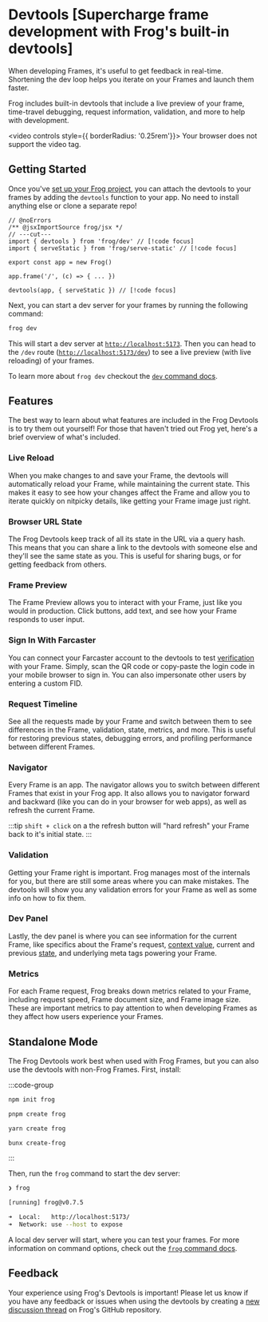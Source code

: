 # Devtools [Supercharge frame development with Frog's built-in devtools]

When developing Frames, it's useful to get feedback in real-time. Shortening the dev loop helps you iterate on your Frames and launch them faster.

Frog includes built-in devtools that include a live preview of your frame, time-travel debugging, request information, validation, and more to help with development.

<video controls style={{ borderRadius: '0.25rem'}}>
  <source src="/devtools.mp4" type="video/mp4" />
Your browser does not support the video tag.
</video>

## Getting Started

Once you've [set up your Frog project](/getting-started), you can attach the devtools to your frames by adding the `devtools` function to your app. No need to install anything else or clone a separate repo!

```tsx twoslash [src/index.tsx]
// @noErrors
/** @jsxImportSource frog/jsx */
// ---cut---
import { devtools } from 'frog/dev' // [!code focus]
import { serveStatic } from 'frog/serve-static' // [!code focus]
 
export const app = new Frog()
 
app.frame('/', (c) => { ... })

devtools(app, { serveStatic }) // [!code focus]
```

Next, you can start a dev server for your frames by running the following command:

```bash
frog dev
```

This will start a dev server at [`http://localhost:5173`](http://localhost:5173). Then you can head to the `/dev` route ([`http://localhost:5173/dev`](http://localhost:5173/dev)) to see a live preview (with live reloading) of your frames.

To learn more about `frog dev` checkout the [`dev` command docs](/commands/dev).

## Features

The best way to learn about what features are included in the Frog Devtools is to try them out yourself! For those that haven't tried out Frog yet, here's a brief overview of what's included.

### Live Reload

When you make changes to and save your Frame, the devtools will automatically reload your Frame, while maintaining the current state. This makes it easy to see how your changes affect the Frame and allow you to iterate quickly on nitpicky details, like getting your Frame image just right.

### Browser URL State

The Frog Devtools keep track of all its state in the URL via a query hash. This means that you can share a link to the devtools with someone else and they'll see the same state as you. This is useful for sharing bugs, or for getting feedback from others.

### Frame Preview

The Frame Preview allows you to interact with your Frame, just like you would in production. Click buttons, add text, and see how your Frame responds to user input.

### Sign In With Farcaster

You can connect your Farcaster account to the devtools to test [verification](/concepts/securing-frames#frame-data-verification) with your Frame. Simply, scan the QR code or copy-paste the login code in your mobile browser to sign in. You can also impersonate other users by entering a custom FID.

### Request Timeline

See all the requests made by your Frame and switch between them to see differences in the Frame, validation, state, metrics, and more. This is useful for restoring previous states, debugging errors, and profiling performance between different Frames.

### Navigator

Every Frame is an app. The navigator allows you to switch between different Frames that exist in your Frog app. It also allows you to navigator forward and backward (like you can do in your browser for web apps), as well as refresh the current Frame.

:::tip
`shift + click` on a the refresh button will "hard refresh" your Frame back to it's initial state.
:::

### Validation

Getting your Frame right is important. Frog manages most of the internals for you, but there are still some areas where you can make mistakes. The devtools will show you any validation errors for your Frame as well as some info on how to fix them.

### Dev Panel

Lastly, the dev panel is where you can see information for the current Frame, like specifics about the Frame's request, [context value](/reference/frog-frame-context), current and previous [state](/concepts/state-management), and underlying meta tags powering your Frame.

### Metrics

For each Frame request, Frog breaks down metrics related to your Frame, including request speed, Frame document size, and Frame image size. These are important metrics to pay attention to when developing Frames as they affect how users experience your Frames.

## Standalone Mode

The Frog Devtools work best when used with Frog Frames, but you can also use the devtools with non-Frog Frames. First, install:

:::code-group

```bash [npm]
npm init frog
```

```bash [pnpm]
pnpm create frog
```

```bash [yarn]
yarn create frog
```

```bash [bun]
bunx create-frog
```

:::

Then, run the `frog` command to start the dev server:

```bash
❯ frog

[running] frog@v0.7.5

➜  Local:   http://localhost:5173/
➜  Network: use --host to expose
```

A local dev server will start, where you can test your frames. For more information on command options, check out the [`frog` command docs](/commands/dev).

## Feedback

Your experience using Frog's Devtools is important! Please let us know if you have any feedback or issues when using the devtools by creating a [new discussion thread](https://github.com/wevm/frog/discussions) on Frog's GitHub repository.
